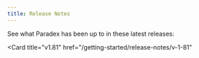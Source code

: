```yaml
---
title: Release Notes
---
```


See what Paradex has been up to in these latest releases: 

<CardGroup cols={2}>
<Card
  title="v1.82"
  href="/getting-started/release-notes/v-1-82"
>
</Card>

<Card
  title="v1.81"
  href="/getting-started/release-notes/v-1-81"
>
</Card>
</CardGroup>
